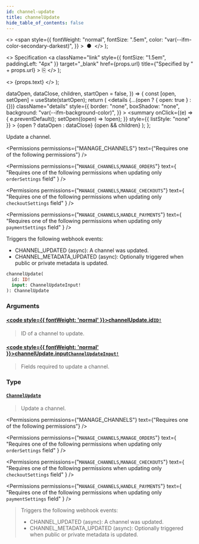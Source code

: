 ```yaml
---
id: channel-update
title: channelUpdate
hide_table_of_contents: false
---
```


  <>
    <span
      style={{
        fontWeight: "normal",
        fontSize: ".5em",
        color: "var(--ifm-color-secondary-darkest)",
      }}
    >
      &nbsp;●&nbsp;
    </span>
  </>
);

  <>
    Specification
    <a
      className="link"
      style={{ fontSize: "1.5em", paddingLeft: "4px" }}
      target="\_blank"
      href={props.url}
      title={"Specified by " + props.url}
    >
      ⎘
    </a>
  </>
);

  <>
    <span className={props.class}>{props.text}</span>
  </>
);


  dataOpen,
  dataClose,
  children,
  startOpen = false,
}) => {
  const [open, setOpen] = useState(startOpen);
  return (
    <details
      {...(open ? { open: true } : {})}
      className="details"
      style={{
        border: "none",
        boxShadow: "none",
        background: "var(--ifm-background-color)",
      }}
    >
      <summary
        onClick={(e) => {
          e.preventDefault();
          setOpen((open) => !open);
        }}
        style={{ listStyle: "none" }}
      >
        {open ? dataOpen : dataClose}
      </summary>
      {open && children}
    </details>
  );
};

Update a channel.

<Permissions
  permissions={"MANAGE_CHANNELS"}
  text={"Requires one of the following permissions"}
/>

<Permissions
  permissions={"`MANAGE_CHANNELS`,`MANAGE_ORDERS`"}
  text={
    "Requires one of the following permissions when updating only `orderSettings` field"
  }
/>

<Permissions
  permissions={"`MANAGE_CHANNELS`,`MANAGE_CHECKOUTS`"}
  text={
    "Requires one of the following permissions when updating only `checkoutSettings` field"
  }
/>

<Permissions
  permissions={"`MANAGE_CHANNELS`,`HANDLE_PAYMENTS`"}
  text={
    "Requires one of the following permissions when updating only `paymentSettings` field"
  }
/>

Triggers the following webhook events:

- CHANNEL_UPDATED (async): A channel was updated.
- CHANNEL_METADATA_UPDATED (async): Optionally triggered when public or private metadata is updated.

```graphql
channelUpdate(
  id: ID!
  input: ChannelUpdateInput!
): ChannelUpdate
```

### Arguments

#### [<code style={{ fontWeight: 'normal' }}>channelUpdate.<b>id</b></code>](#)<Bullet />[`ID!`](../../../api-reference/miscellaneous/scalars/id) <Badge class="badge badge--secondary" text="non-null"/> <Badge class="badge badge--secondary" text="scalar"/>

> ID of a channel to update.

#### [<code style={{ fontWeight: 'normal' }}>channelUpdate.<b>input</b></code>](#)<Bullet />[`ChannelUpdateInput!`](../../../api-reference/channels/inputs/channel-update-input) <Badge class="badge badge--secondary" text="non-null"/> <Badge class="badge badge--secondary" text="input"/>

> Fields required to update a channel.

### Type

#### [`ChannelUpdate`](../../../api-reference/channels/objects/channel-update) <Badge class="badge badge--secondary" text="object"/>

> Update a channel.

<Permissions
  permissions={"MANAGE_CHANNELS"}
  text={"Requires one of the following permissions"}
/>

>

<Permissions
  permissions={"`MANAGE_CHANNELS`,`MANAGE_ORDERS`"}
  text={
    "Requires one of the following permissions when updating only `orderSettings` field"
  }
/>

>

<Permissions
  permissions={"`MANAGE_CHANNELS`,`MANAGE_CHECKOUTS`"}
  text={
    "Requires one of the following permissions when updating only `checkoutSettings` field"
  }
/>

>

<Permissions
  permissions={"`MANAGE_CHANNELS`,`HANDLE_PAYMENTS`"}
  text={
    "Requires one of the following permissions when updating only `paymentSettings` field"
  }
/>

> Triggers the following webhook events:
>
> - CHANNEL_UPDATED (async): A channel was updated.
> - CHANNEL_METADATA_UPDATED (async): Optionally triggered when public or private metadata is updated.

